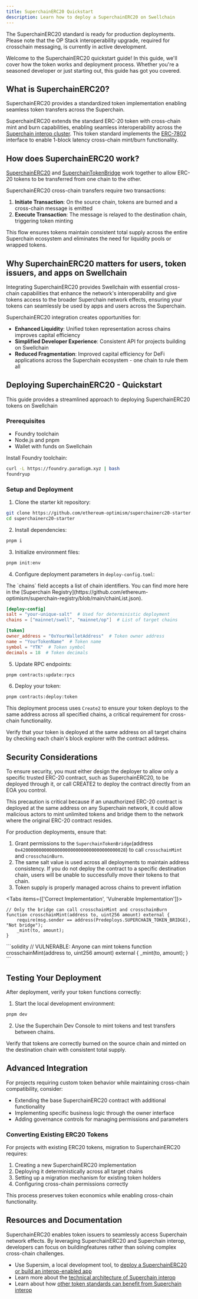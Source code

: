 ```yaml
---
title: SuperchainERC20 Quickstart
description: Learn how to deploy a SuperchainERC20 on Swellchain
---
```



<Callout type="info">
The SuperchainERC20 standard is ready for production deployments. Please note that the OP Stack interoperability upgrade, required for crosschain messaging, is currently in active development.
</Callout>


Welcome to the SuperchainERC20 quickstart guide! In this guide, we'll cover how the token works and deployment process. Whether you're a seasoned developer or just starting out, this guide has got you covered.


## What is SuperchainERC20?

SuperchainERC20 provides a standardized token implementation enabling seamless token transfers across the Superchain. 

SuperchainERC20 extends the standard ERC-20 token with cross-chain mint and burn capabilities, enabling seamless interoperability across the [Superchain interop cluster](https://docs.optimism.io/stack/interop/explainer#superchain-interop-cluster). This token standard implements the [ERC-7802](https://eips.ethereum.org/EIPS/eip-7802) interface to enable 1-block latency cross-chain mint/burn functionality.

## How does SuperchainERC20 work?

[SuperchainERC20](https://github.com/ethereum-optimism/optimism/blob/develop/packages/contracts-bedrock/src/L2/SuperchainERC20.sol) and [SuperchainTokenBridge](https://github.com/ethereum-optimism/optimism/blob/develop/packages/contracts-bedrock/src/L2/SuperchainTokenBridge.sol) work together to allow ERC-20 tokens to be transferred from one chain to the other.

SuperchainERC20 cross-chain transfers require two transactions:

1. **Initiate Transaction**: On the source chain, tokens are burned and a cross-chain message is emitted
2. **Execute Transaction**: The message is relayed to the destination chain, triggering token minting

This flow ensures tokens maintain consistent total supply across the entire Superchain ecosystem and eliminates the need for liquidity pools or wrapped tokens. 

## Why SuperchainERC20 matters for users, token issuers, and apps on Swellchain

Integrating SuperchainERC20 provides Swellchain with essential cross-chain capabilities that enhance the network's interoperability and give tokens access to the broader Superchain network effects, ensuring your tokens can seamlessly be used by apps and users across the Superchain. 

SuperchainERC20 integration creates opportunities for:

- **Enhanced Liquidity**: Unified token representation across chains improves capital efficiency
- **Simplified Developer Experience**: Consistent API for projects building on Swellchain
- **Reduced Fragmentation**: Improved capital efficiency for DeFi applications across the Superchain ecosystem - one chain to rule them all

## Deploying SuperchainERC20 - Quickstart

This guide provides a streamlined approach to deploying SuperchainERC20 tokens on Swellchain

### Prerequisites

- Foundry toolchain
- Node.js and pnpm
- Wallet with funds on Swellchain

Install Foundry toolchain:

```bash
curl -L https://foundry.paradigm.xyz | bash
foundryup
```

### Setup and Deployment

1. Clone the starter kit repository:

```bash
git clone https://github.com/ethereum-optimism/superchainerc20-starter.git
cd superchainerc20-starter
```

2. Install dependencies:

```bash
pnpm i
```

3. Initialize environment files:

```bash
pnpm init:env
```

4. Configure deployment parameters in `deploy-config.toml`:

<Callout type="info">
The `chains` field accepts a list of chain identifiers.
You can find more here in the [Superchain Registry](https://github.com/ethereum-optimism/superchain-registry/blob/main/chainList.json).
</Callout>

```toml
[deploy-config]
salt = "your-unique-salt"  # Used for deterministic deployment
chains = ["mainnet/swell", "mainnet/op"]  # List of target chains

[token]
owner_address = "0xYourWalletAddress"  # Token owner address
name = "YourTokenName"  # Token name
symbol = "YTK"  # Token symbol
decimals = 18  # Token decimals
```

5. Update RPC endpoints:

```bash
pnpm contracts:update:rpcs
```

6. Deploy your token:

```bash
pnpm contracts:deploy:token
```

This deployment process uses `Create2` to ensure your token deploys to the same address across all specified chains, a critical requirement for cross-chain functionality.

<Callout type="info">
Verify that your token is deployed at the same address on all target chains by checking each chain's block explorer with the contract address.
</Callout>


## Security Considerations

<Callout type="info">
To ensure security, you must either design the deployer to allow only a specific trusted ERC-20 contract, such as SuperchainERC20, to be deployed through it, or call CREATE2 to deploy the contract directly from an EOA you control.

This precaution is critical because if an unauthorized ERC-20 contract is deployed at the same address on any Superchain network, it could allow malicious actors to mint unlimited tokens and bridge them to the network where the original ERC-20 contract resides.
</Callout>

For production deployments, ensure that:

1. Grant permissions to the `SuperchainTokenBridge`(address `0x4200000000000000000000000000000000000028`) to call `crosschainMint` and `crosschainBurn`.
2. The same salt value is used across all deployments to maintain address consistency. If you do not deploy the contract to a specific destination chain, users will be unable to successfully move their tokens to that chain.
3. Token supply is properly managed across chains to prevent inflation

<Tabs items={['Correct Implementation', 'Vulnerable Implementation']}>
<Tab value="Correct Implementation">
```solidity
// Only the bridge can call crosschainMint and crosschainBurn
function crosschainMint(address to, uint256 amount) external {
    require(msg.sender == address(Predeploys.SUPERCHAIN_TOKEN_BRIDGE), "Not bridge");
    _mint(to, amount);
}
```
</Tab>
<Tab value="Vulnerable Implementation">
```solidity
// VULNERABLE: Anyone can mint tokens
function crosschainMint(address to, uint256 amount) external {
    _mint(to, amount);
}
```
</Tab>
</Tabs>

## Testing Your Deployment

After deployment, verify your token functions correctly:

1. Start the local development environment:

```bash
pnpm dev
```

2. Use the Superchain Dev Console to mint tokens and test transfers between chains.

Verify that tokens are correctly burned on the source chain and minted on the destination chain with consistent total supply.

## Advanced Integration

For projects requiring custom token behavior while maintaining cross-chain compatibility, consider:

- Extending the base SuperchainERC20 contract with additional functionality
- Implementing specific business logic through the owner interface
- Adding governance controls for managing permissions and parameters

### Converting Existing ERC20 Tokens

For projects with existing ERC20 tokens, migration to SuperchainERC20 requires:

1. Creating a new SuperchainERC20 implementation
2. Deploying it deterministically across all target chains
3. Setting up a migration mechanism for existing token holders
4. Configuring cross-chain permissions correctly

This process preserves token economics while enabling cross-chain functionality.

## Resources and Documentation

SuperchainERC20 enables token issuers to seamlessly access Superchain network effects. By leveraging SuperchainERC20 and Superchain interop, developers can focus on buildingfeatures rather than solving complex cross-chain challenges.

- Use Supersim, a local development tool, to [deploy a SuperchainERC20 or build an interop-enabled app](https://docs.optimism.io/app-developers/get-started)
- Learn more about the [technical architecture of Superchain interop](https://docs.optimism.io/stack/interop/explainer)
- Learn about how [other token standards can benefit from Superchain interop](https://docs.optimism.io/stack/interop/compatible-tokens)

